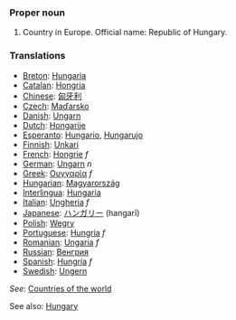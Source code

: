 ===Proper noun===
# Country in Europe. Official name: Republic of Hungary.
===Translations===
*[[Breton]]: [[Hungaria]]
*[[Catalan]]: [[Hongria]]
*[[Chinese]]: [[匈牙利]]
*[[Czech]]: [[Maďarsko]]
*[[Danish]]: [[Ungarn]]
*[[Dutch]]: [[Hongarije]]
*[[Esperanto]]: [[Hungario]], [[Hungarujo]]
*[[Finnish]]: [[Unkari]]
*[[French]]: [[Hongrie]] ''f''
*[[German]]: [[Ungarn]] ''n''
*[[Greek]]: [[Ουγγαρία]] ''f''
*[[Hungarian]]: [[Magyarország]]
*[[Interlingua]]: [[Hungaria]]
*[[Italian]]: [[Ungheria]] ''f''
*[[Japanese]]: [[ハンガリー]] (hangarī)
*[[Polish]]: [[Węgry]]
*[[Portuguese]]: [[Hungria]] ''f''
*[[Romanian]]: [[Ungaria]] ''f''
*[[Russian]]: [[Венгрия]]
*[[Spanish]]: [[Hungría]] ''f''
*[[Swedish]]: [[Ungern]]

''See'': [[Countries of the world]]

See also: [[en:Hungary|Hungary]]
